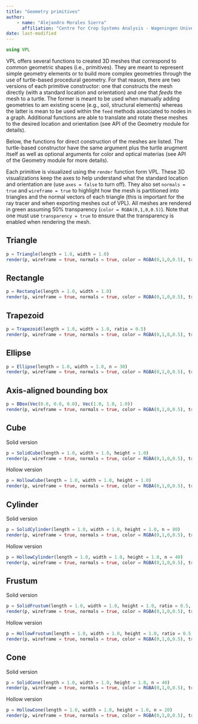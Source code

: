 ```yaml
---
title: "Geometry primitives"
author: 
    - name: "Alejandro Morales Sierra"
      affiliation: "Centre for Crop Systems Analysis - Wageningen University"
date: last-modified
---
```


```julia
using VPL
```

VPL offers several functions to created 3D meshes that correspond to common 
geometric shapes (i.e., primitives). They are meant to represent simple geometry
elements or to build more complex geometries through the use of turtle-based
procedural geometry. For that reason, there are two versions of each primitive
constructor: one that constructs the mesh directly (with a standard location
and orientation) and one that *feeds* the mesh to a turtle. The former is meant
to be used when manually adding geometries to am existing scene (e.g., soil, 
structural elements) whereas the latter is mean to be used within the `feed`
methods associated to nodes in a graph. Additional functions are able to 
translate and rotate these meshes to the desired location and orientation (see
API of the Geometry module for details).

Below, the functions for direct construction of the meshes are listed. The
turtle-based constructor have the same argument plus the turtle arugment itself 
as well as optional arguments for color and optical materias (see API of the 
Geometry module for more details).

Each primitive is visualized using the `render` function form VPL. These 3D 
visualizations keep the axes to help understand what the standard location
and orientation are (use `axes = false` to turn off). They also set `normals = true` 
and `wireframe = true` to highlight how the mesh is partitioned into triangles 
and the normal vectors of each triangle (this is important for the ray tracer and 
when exporting meshes out of VPL). All meshes are rendered in green assuming 50%
transparency (`color = RGBA(0,1,0,0.5)`). Note that one must use `transparency = true` 
to ensure that the transparency is enabled when rendering the mesh.

## Triangle
```julia
p = Triangle(length = 1.0, width = 1.0)
render(p, wireframe = true, normals = true, color = RGBA(0,1,0,0.5), transparency = true)
```

## Rectangle
```julia
p = Rectangle(length = 1.0, width = 1.0)
render(p, wireframe = true, normals = true, color = RGBA(0,1,0,0.5), transparency = true)
```

## Trapezoid
```julia
p = Trapezoid(length = 1.0, width = 1.0, ratio = 0.5)
render(p, wireframe = true, normals = true, color = RGBA(0,1,0,0.5), transparency = true)
```

## Ellipse
```julia
p = Ellipse(length = 1.0, width = 1.0, n = 30)
render(p, wireframe = true, normals = true, color = RGBA(0,1,0,0.5), transparency = true)
```

## Axis-aligned bounding box
```julia
p = BBox(Vec(0.0, 0.0, 0.0), Vec(1.0, 1.0, 1.0))
render(p, wireframe = true, normals = true, color = RGBA(0,1,0,0.5), transparency = true)
```

## Cube

Solid version

```julia
p = SolidCube(length = 1.0, width = 1.0, height = 1.0)
render(p, wireframe = true, normals = true, color = RGBA(0,1,0,0.5), transparency = true)
```

Hollow version

```julia
p = HollowCube(length = 1.0, width = 1.0, height = 1.0)
render(p, wireframe = true, normals = true, color = RGBA(0,1,0,0.5), transparency = true)
```

## Cylinder

Solid version

```julia
p = SolidCylinder(length = 1.0, width = 1.0, height = 1.0, n = 80)
render(p, wireframe = true, normals = true, color = RGBA(0,1,0,0.5), transparency = true)
```

Hollow version

```julia
p = HollowCylinder(length = 1.0, width = 1.0, height = 1.0, n = 40)
render(p, wireframe = true, normals = true, color = RGBA(0,1,0,0.5), transparency = true)
```

## Frustum

Solid version

```julia
p = SolidFrustum(length = 1.0, width = 1.0, height = 1.0, ratio = 0.5, n = 80)
render(p, wireframe = true, normals = true, color = RGBA(0,1,0,0.5), transparency = true)
```

Hollow version

```julia
p = HollowFrustum(length = 1.0, width = 1.0, height = 1.0, ratio = 0.5, n = 40)
render(p, wireframe = true, normals = true, color = RGBA(0,1,0,0.5), transparency = true)
```

## Cone

Solid version

```julia
p = SolidCone(length = 1.0, width = 1.0, height = 1.0, n = 40)
render(p, wireframe = true, normals = true, color = RGBA(0,1,0,0.5), transparency = true)
```

Hollow version

```julia
p = HollowCone(length = 1.0, width = 1.0, height = 1.0, n = 20)
render(p, wireframe = true, normals = true, color = RGBA(0,1,0,0.5), transparency = true)
```